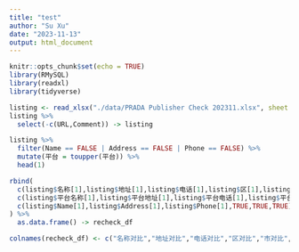 ```yaml
---
title: "test"
author: "Su Xu"
date: "2023-11-13"
output: html_document
---
```


```r
knitr::opts_chunk$set(echo = TRUE)
library(RMySQL)
library(readxl)
library(tidyverse)
```

```r
listing <- read_xlsx("./data/PRADA Publisher Check 202311.xlsx", sheet = 2)
listing %>% 
  select(-c(URL,Comment)) -> listing
```

```r
listing %>% 
  filter(Name == FALSE | Address == FALSE | Phone == FALSE) %>% 
  mutate(平台 = toupper(平台)) %>% 
  head(1)
```

```r
rbind(
  c(listing$名称[1],listing$地址[1],listing$电话[1],listing$区[1],listing$市[1],listing$省[1]),
  c(listing$平台名称[1],listing$平台地址[1],listing$平台电话[1],listing$平台区[1],listing$平台市[1],listing$平台省[1]),
  c(listing$Name[1],listing$Address[1],listing$Phone[1],TRUE,TRUE,TRUE)
) %>% 
  as.data.frame() -> recheck_df

colnames(recheck_df) <- c("名称对比","地址对比","电话对比","区对比","市对比","省对比")
```


